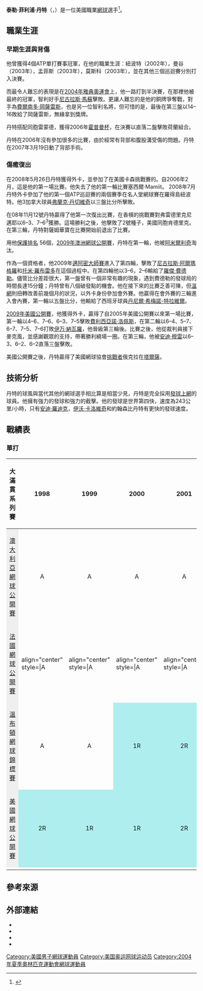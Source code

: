 {{Infobox 网球
|姓名=泰勒·丹特<br />Taylor Dent
|照片=Taylor Dent at the 2009 Brisbane International.jpg
|国籍={{USA}}
|生年=1981年
|生日={{birth date and age|df=yes|1981|04|24}}
|出生地={{USA}}[[佛罗里达州|佛罗里达州]][[布雷登頓_(佛羅里達州)|布雷登頓]]
|居住地={{USA}}[[加利福尼亚州|加利福尼亚州]][[紐波特比奇_(加利福尼亞州)|紐波特比奇]]
|身高=187
|体重=88
|持拍手=右
|反拍=單手
|转职业年=1998
|球拍=
|球衣=
|球鞋=
|单打最高排名=21（2005年8月8日）
|双打最高排名=170（2001年8月20日）
|现单打排名=
|现双打排名=
|单打冠军头衔=4
|双打冠军头衔=
|职业战绩=151胜140负
|奖金=2,563,378[[美元|美元]]
|澳网最好成绩=第三輪（2002、2004、2005）
|法网最好成绩=第二輪（2010）
|温网最好成绩=第四輪（2005）
|美网最好成绩=第四輪（2003）
|大满贯个数=0个（单打0个）
|奥运会最好成绩=第四名（2004）
}}
'''泰勒·菲利浦·丹特'''（{{lang-en|'''Taylor Phillip Dent'''}}，{{bd|1981年|4月24日|catIdx=Y}}）是一位美國職業[[網球|網球]]選手<ref>{{Cite web|work=http://www.atpworldtour.com/News/Tennis/2010/11/Other/Dent-Announces-Retirement.aspx |title=Dent Retires From Professional Tennis  |date=2010-11-08}}</ref>。

== 職業生涯 ==

=== 早期生涯與背傷 ===
他曾獲得4個ATP單打賽事冠軍，在他的職業生涯：紐波特（2002年），曼谷（2003年），孟菲斯（2003年），莫斯科（2003年），並在其他三個巡迴賽分別打入決賽。

而最令人難忘的表現是在[[2004年雅典奧運會|2004年雅典奧運會]]上，他一路打到半決賽，在那裡他被最終的冠軍，智利好手[[尼古拉斯·馬蘇|尼古拉斯·馬蘇]]擊敗。更讓人難忘的是他的銅牌爭奪戰，對手為[[費爾南多·岡薩雷斯|費爾南多·岡薩雷斯]]，也是另一位智利名將，但可惜的是，最後在第三盤以14–16敗給了岡薩雷斯，無緣拿到獎牌。

丹特搭配同胞雷蒙德，獲得2006年[[霍普曼杯|霍普曼杯]]，在決賽以直落二盤擊敗荷蘭組合。

丹特在2006年沒有參加很多的比賽，由於經常有背部和腹股溝受傷的問題。丹特在2007年3月19日動了背部手術。

=== 傷癒復出 ===
在2008年5月26日丹特獲得外卡，並參加了在美國卡森挑戰賽的。自2006年2月，這是他的第一場比賽。他失去了他的第一輪比賽塞西爾·Mamiit。 2008年7月丹特外卡參加了他的第一個ATP巡迴賽的兩個賽季在名人堂網球賽在羅得島紐波特。他3加拿大球員[[弗蘭克·丹切維奇|弗蘭克·丹切維奇]]以三盤比分所擊敗。

在08年11月12號丹特贏得了他第一次復出比賽，在香檳的挑戰賽對弗雷德里克尼邁耶以6–3、7–6<sup>3</sup>獲勝。這場勝利之後，他擊敗了2號種子，美國同胞肯德里克。在第三輪，丹特對薩姆華寶在比賽開始前退出了比賽。

用他[[Glossary_of_tennis＃P|保護排名]] 56個，[[2009年澳洲網球公開賽|2009年澳洲網球公開賽]]，丹特在第一輪，他被[[阿米爾利奇|阿米爾利奇]]淘汰。

作為一個資格者，他2009年[[邁阿密大師賽|邁阿密大師賽]]進入了第四輪，擊敗了[[尼古拉斯·阿爾瑪格羅|尼古拉斯·阿爾瑪格羅]]和[[托米·羅布雷多|托米·羅布雷多]]在這個過程中。在第四輪他以3–6，2–6輸給了[[羅傑·費德勒|羅傑·費德勒]]。儘管比分差距很大，第一盤曾有一個非常有趣的現象，遇到費德勒的發球局的時間長達15分鐘；丹特曾有八個破發點的機會。他在接下來的比賽乏善可陳，但[[2009年溫布頓網球錦標賽|溫網]]則扭轉改善前幾個月的狀況，以外卡身份參加會外賽。他贏得在會外賽的三輪進入會內賽，第一輪以五盤比分，他輸給了西班牙球員[[丹尼爾·希梅諾-特拉維爾|丹尼爾·希梅諾-特拉維爾]]。

[[2009年美國網球公開賽|2009年美國公開賽]]，他獲得外卡，贏得了自2005年美國公開賽以來第一場比賽，第一輪以4–6、7–6、6–3、7–5擊敗[[費利西亞諾·洛佩斯|費利西亞諾·洛佩斯]]，在第二輪以6–4、5–7、6–7、7–5、7–6打敗[[伊万·納瓦羅|伊万·納瓦羅]]，他晉級第三輪後。比賽之後，他從裁判員接下麥克風，並感謝觀眾的支持，帶著勝利繞場一圈。在第三輪，他被[[安迪·穆雷|安迪·穆雷]]以6–3、6–2、6–2直落三盤擊敗。

美國公開賽之後，丹特贏得了美國網球協會[[ATP挑戰|挑戰者]]俄克拉在[[塔爾薩|塔爾薩]]。

== 技術分析 ==
丹特的球風與當代其他的網球選手相比算是相當少見，丹特是完全採用[[網球戰略|發球上網]]的球員。他擁有強力的發球和強力的截擊。他的發球是世界第四快，速度為243公里/小時，只有[[安迪·羅迪克|安迪·羅迪克]]，[[伊沃·卡洛維奇|伊沃·卡洛維奇]]和約翰森比丹特有更快的發球速度。

== 戰績表 ==
=== 單打 ===
{| class="wikitable"
|- bgcolor="#efefef"
! 大滿貫系列賽 !! 1998 !! 1999 !! 2000 !! 2001 !! 2002 !! 2003 !! 2004 !! 2005 !! 2006 !! 2007 !! 2008 !! 2009 !! 2010
|-
|style="background:#EFEFEF;" | [[澳大利亞網球公開賽|澳大利亞網球公開賽]]
| align="center"|A
| align="center"|A
| align="center"|A
| align="center"|A
| align="center" style="background:#afeeee;"|3R
| align="center"|A
| align="center" style="background:#afeeee;"|3R
| align="center" style="background:#afeeee;"|3R
| align="center" style="background:#afeeee;"|1R
| align="center" style=|A
| align="center" style=|A
| align="center" style="background:#afeeee;"|1R
| align="center" style="background:#afeeee;"|2R
|-
|style="background:#EFEFEF;" | [[法國網球公開賽|法國網球公開賽]]
| align="center" style=|A
| align="center" style=|A
| align="center" style=|A
| align="center" style=|A
| align="center" style=|A
| align="center" style="background:#afeeee;"|1R
| align="center" style="background:#afeeee;"|1R
| align="center" style=|A
| align="center" style=|A
| align="center" style=|A
| align="center" style=|A
| align="center" style=|A
| align="center" style="background:#afeeee;"|2R
|-
|style="background:#EFEFEF;" | [[溫布頓網球錦標賽|溫布頓網球錦標賽]]
| align="center"|A
| align="center"|A
| align="center" style="background:#afeeee;"|1R
| align="center" style="background:#afeeee;"|2R
| align="center" style="background:#afeeee;"|3R
| align="center" style="background:#afeeee;"|1R
| align="center" style="background:#afeeee;"|3R
| align="center" style="background:#afeeee;"|4R
| align="center" style=|A
| align="center" style=|A
| align="center" style=|A
| align="center" style="background:#afeeee;"|1R
| align="center" style="background:#afeeee;"|2R
|-
|style="background:#EFEFEF;" | [[美國網球公開賽|美國網球公開賽]]
| align="center" style="background:#afeeee;"|2R
| align="center" style="background:#afeeee;"|1R
| align="center" style="background:#afeeee;"|1R
| align="center" style="background:#afeeee;"|2R
| align="center" style="background:#afeeee;"|1R
| align="center" style="background:#afeeee;"|4R
| align="center" style="background:#afeeee;"|2R
| align="center" style="background:#afeeee;"|3R
| align="center" style=|A
| align="center" style=|A
| align="center" style=|A
| align="center" style="background:#afeeee;"|3R
| align="center" style="background:#afeeee;"|2R
|-
|}

== 參考來源 ==
{{reflist}}

== 外部連結 ==
{{Commonscat|Taylor Dent}}
* {{Official|http://www.taylordent.com/}}
* {{ATP|D362}}
* {{ITF Profile|id=10019539}}
* {{DavisCupplayerlink|10019539}}

{{Authority control}}
{{DEFAULTSORT:Dent, Taylor}}
[[Category:美國男子網球運動員|Category:美國男子網球運動員]]
[[Category:美国奥运网球运动员|Category:美国奥运网球运动员]]
[[Category:2004年夏季奧林匹克運動會網球運動員|Category:2004年夏季奧林匹克運動會網球運動員]]